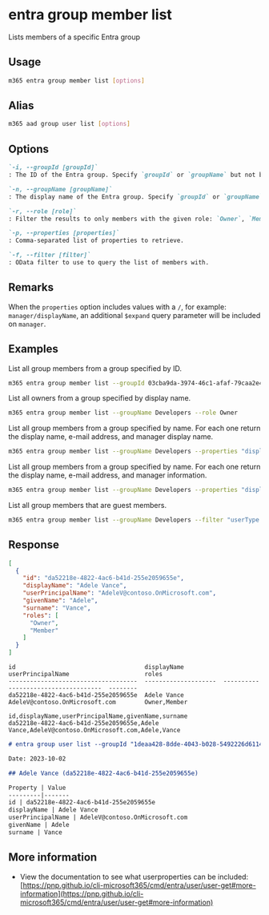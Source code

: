 
# entra group member list

Lists members of a specific Entra group

## Usage

```sh
m365 entra group member list [options]
```

## Alias

```sh
m365 aad group user list [options]
```

## Options

```md definition-list
`-i, --groupId [groupId]`
: The ID of the Entra group. Specify `groupId` or `groupName` but not both.

`-n, --groupName [groupName]`
: The display name of the Entra group. Specify `groupId` or `groupName` but not both.

`-r, --role [role]`
: Filter the results to only members with the given role: `Owner`, `Member`.

`-p, --properties [properties]`
: Comma-separated list of properties to retrieve.

`-f, --filter [filter]`
: OData filter to use to query the list of members with.
```

<Global />

## Remarks

When the `properties` option includes values with a `/`, for example: `manager/displayName`, an additional `$expand` query parameter will be included on `manager`.

## Examples

List all group members from a group specified by ID.

```sh
m365 entra group member list --groupId 03cba9da-3974-46c1-afaf-79caa2e45bbe
```

List all owners from a group specified by display name.

```sh
m365 entra group member list --groupName Developers --role Owner
```

List all group members from a group specified by name. For each one return the display name, e-mail address, and manager display name.

```sh
m365 entra group member list --groupName Developers --properties "displayName,mail,manager/displayName"
```

List all group members from a group specified by name. For each one return the display name, e-mail address, and manager information.

```sh
m365 entra group member list --groupName Developers --properties "displayName,mail,manager/*"
```

List all group members that are guest members.

```sh
m365 entra group member list --groupName Developers --filter "userType eq 'Guest'"
```

## Response

<Tabs>
  <TabItem value="JSON">

  ```json
  [
    {
      "id": "da52218e-4822-4ac6-b41d-255e2059655e",
      "displayName": "Adele Vance",
      "userPrincipalName": "AdeleV@contoso.OnMicrosoft.com",
      "givenName": "Adele",
      "surname": "Vance",
      "roles": [
        "Owner",
        "Member"
      ]
    }
  ]
  ```

  </TabItem>
  <TabItem value="Text">

  ```text
  id                                    displayName           userPrincipalName                     roles
  ------------------------------------  --------------------  ------------------------------------  --------
  da52218e-4822-4ac6-b41d-255e2059655e  Adele Vance           AdeleV@contoso.OnMicrosoft.com        Owner,Member
  ```

  </TabItem>
  <TabItem value="CSV">

  ```csv
  id,displayName,userPrincipalName,givenName,surname
  da52218e-4822-4ac6-b41d-255e2059655e,Adele Vance,AdeleV@contoso.OnMicrosoft.com,Adele,Vance
  ```

  </TabItem>
  <TabItem value="Markdown">

  ```md
  # entra group user list --groupId "1deaa428-8dde-4043-b028-5492226d6114"

  Date: 2023-10-02

  ## Adele Vance (da52218e-4822-4ac6-b41d-255e2059655e)

  Property | Value
  ---------|-------
  id | da52218e-4822-4ac6-b41d-255e2059655e
  displayName | Adele Vance
  userPrincipalName | AdeleV@contoso.OnMicrosoft.com
  givenName | Adele
  surname | Vance
  ```

  </TabItem>
</Tabs>


## More information

- View the documentation to see what userproperties can be included: [https://pnp.github.io/cli-microsoft365/cmd/entra/user/user-get#more-information](https://pnp.github.io/cli-microsoft365/cmd/entra/user/user-get#more-information)
